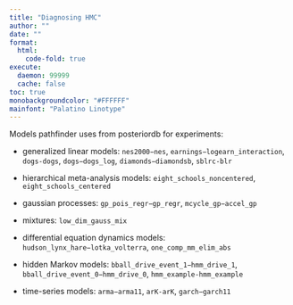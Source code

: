 ```yaml
---
title: "Diagnosing HMC"
author: ""
date: ""
format:
  html:
    code-fold: true
execute: 
  daemon: 99999
  cache: false
toc: true
monobackgroundcolor: "#FFFFFF"
mainfont: "Palatino Linotype"
---
```


Models pathfinder uses from posteriordb for experiments:

- generalized linear models: `nes2000−nes`, `earnings−logearn_interaction`, `dogs-dogs`, `dogs−dogs_log`, `diamonds−diamondsb`, `sblrc-blr`

- hierarchical meta-analysis models: `eight_schools_noncentered`, `eight_schools_centered`

- gaussian processes: `gp_pois_regr−gp_regr`, `mcycle_gp−accel_gp`

- mixtures: `low_dim_gauss_mix`

- differential equation dynamics models: `hudson_lynx_hare−lotka_volterra`, `one_comp_mm_elim_abs`

- hidden Markov models: `bball_drive_event_1−hmm_drive_1`, `bball_drive_event_0−hmm_drive_0`, `hmm_example-hmm_example`

- time-series models: `arma−arma11`, `arK-arK`, `garch−garch11`